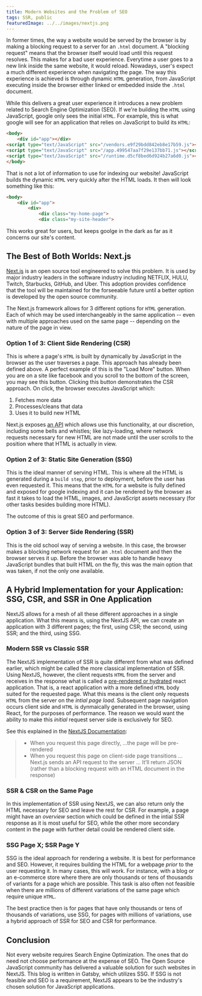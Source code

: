 ```yaml
---
title: Modern Websites and the Problem of SEO
tags: SSR, public
featuredImage: ../../images/nextjs.png
---
```


In former times, the way a website would be served by the browser is by making a blocking request to a server for an `.html` document. A "blocking request" means that the browser itself would load until this request resolves. This makes for a bad user experience. Everytime a user goes to a new link inside the same website, it would reload. Nowadays, user's expect a much different experience when navigating the page. The way this experience is achieved is through dynamic `HTML` generation, from JavaScript executing inside the browser either linked or embedded inside the `.html` document.

While this delivers a great user experience it introduces a new problem related to Search Engine Optimization (SEO). If we're building the `HTML` using JavaScript, google only sees the initial `HTML`. For example, this is what google will see for an application that relies on JavaScript to build its `HTML`:

```html
<body>
    <div id="app"></div>
<script type="text/JavaScript" src="/vendors.e9f29bdd842eb8e17b59.js"></script>
<script type="text/JavaScript" src="/app.499547aa7f29e137bb71.js"></script>
<script type="text/JavaScript" src="/runtime.d5cf8bed6d924b27a6d0.js"></script>
</body>
```

That is not a lot of information to use for indexing our website! JavaScript builds the dynamic `HTML` very quickly after the HTML loads. It then will look something like this:

```html
<body>
    <div id="app">
        <div>
            <div class="my-home-page">
            <div class="my-site-header">
```

This works great for users, but keeps goolge in the dark as far as it concerns our site's content.

## The Best of Both Worlds: Next.js
[Next.js](https://github.com/zeit/next.js) is an open source tool engineered to solve this problem. It is used by major industry leaders in the software industry including NETFLIX, HULU, Twitch, Starbucks, GitHub, and Uber. This adoption provides confidence that the tool will be maintained for the forseeable future until a better option is developed by the open source community.

The Next.js framework allows for 3 different options for `HTML` generation. Each of which may be used interchangeably in the same application -- even with multiple approaches used on the same page -- depending on the nature of the page in view.

### Option 1 of 3: Client Side Rendering (CSR)
This is where a page's `HTML` is built by dynamically by JavaScript in the browser as the user traverses a page. This approach has already been defined above. A perfect example of this is the "Load More" button. When you are on a site like facebook and you scroll to the bottom of the screen, you may see this button. Clicking this button demonstrates the CSR approach. On click, the browser executes JavaScript which:

1. Fetches more data
2. Processes/cleans that data
3. Uses it to build new HTML

Next.js exposes [an API](https://swr.now.sh/) which allows use this functionality, at our discretion, including some bells and whistles; like lazy-loading, where network requests necessary for new HTML are not made until the user scrolls to the position where that HTML is actually in view.

### Option 2 of 3: Static Site Generation (SSG)
This is the ideal manner of serving HTML. This is where all the HTML is generated during a `build step`, prior to deployment, before the user has even requested it. This means that the `HTML` for a website is fully defined and exposed for google indexing and it can be rendered by the browser as fast it takes to load the HTML, images, and JavaScript assets necessary (for other tasks besides building more HTML).

The outcome of this is great SEO and performance.

### Option 3 of 3: Server Side Rendering  (SSR)
This is the old school way of serving a website. In this case, the browser makes a blocking network request for an `.html` document and then the browser serves it up. Before the browser was able to handle heavy JavaScript bundles that built HTML on the fly, this was the main option that was taken, if not the only one available. 

## A Hybrid Implementation for your Application: SSG, CSR, and SSR in One Application
NextJS allows for a mesh of all these different approaches in a single application. What this means is, using the NextJS API, we can create an application with 3 different pages; the first, using CSR; the second, using SSR; and the third, using SSG.

### Modern SSR vs Classic SSR
The NextJS implementation of SSR is quite different from what was defined earlier, which might be called the more classical implementation of SSR. Using NextJS, however, the client requests `HTML` from the server and receives in the response what is called a [pre-rendered or hydrated](https://nextjs.org/docs/basic-features/pages#pre-rendering) react application. That is, a react application with a more defined `HTML` body suited for the requested page. What this means is the client only requests `HTML` from the server on the _intial page load_. Subsequent page navigation occurs client side and `HTML` is dynmaically generated in the browser, using React, for the purposes of performance. The reason we would want the ability to make this _initial_ request server side is exclusively for SEO.

See this explained in the [NextJS Documentation](https://nextjs.org/docs/basic-features/data-fetching#typescript-use-getserversideprops):
> - When you request this page directly, ...the page will be pre-rendered
> - When you request this page on client-side page transitions ... Next.js sends an API request to the server ... It’ll return JSON (rather than a blocking request with an HTML document in the response)

### SSR & CSR on the Same Page
In this implementation of SSR using NextJS, we can also return only the HTML necessary for SEO and leave the rest for CSR. For example, a page might have an _overview_ section which could be defined in the intial SSR response as it is most useful for SEO, while the other more secondary content in the page with further detail could be rendered client side.

### SSG Page X; SSR Page Y
SSG is the ideal approach for rendering a website. It is best for performance and SEO. However, it requires building the HTML for a webpage _prior_ to the user requesting it. In many cases, this will work. For instance, with a blog or an e-commerce store where there are only thousands or tens of thousands of variants for a page which are possible. This task is also often not feasible when there are millions of different variations of the same page which require unique `HTML`.

The best practice then is for pages that have only thousands or tens of thousands of variations, use SSG, for pages with millions of variations, use a hybrid approach of SSR for SEO and CSR for performance.

## Conclusion
Not every website requires Search Engine Optimization. The ones that do need not choose performance at the expense of SEO. The Open Source JavaScript community has delivered a valuable solution for such websites in NextJS. This blog is written in Gatsby, which utilizes SSG. If SSG is not feasible and SEO is a requirement, NextJS appears to be the industry's chosen solution for JavaScript applications.